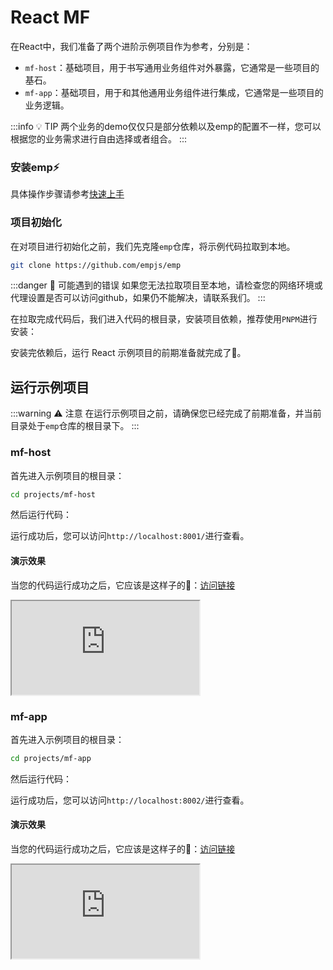 
# React MF

在React中，我们准备了两个进阶示例项目作为参考，分别是：

- `mf-host`：基础项目，用于书写通用业务组件对外暴露，它通常是一些项目的基石。
- `mf-app`：基础项目，用于和其他通用业务组件进行集成，它通常是一些项目的业务逻辑。

:::info 💡 TIP
两个业务的demo仅仅只是部分依赖以及emp的配置不一样，您可以根据您的业务需求进行自由选择或者组合。
:::

<Preparation />

### 安装emp⚡

具体操作步骤请参考[快速上手](/guide/start/quick-start)

### 项目初始化

在对项目进行初始化之前，我们先克隆`emp`仓库，将示例代码拉取到本地。

```bash
git clone https://github.com/empjs/emp
```

:::danger 🚨 可能遇到的错误
如果您无法拉取项目至本地，请检查您的网络环境或代理设置是否可以访问github，如果仍不能解决，请联系我们。
:::

在拉取完成代码后，我们进入代码的根目录，安装项目依赖，推荐使用`PNPM`进行安装：

<PackageManagerTabs command="install" />

安装完依赖后，运行 React 示例项目的前期准备就完成了🎉。

## 运行示例项目

:::warning ⚠️ 注意
在运行示例项目之前，请确保您已经完成了前期准备，并当前目录处于`emp`仓库的根目录下。
:::

### mf-host

首先进入示例项目的根目录：

```bash
cd projects/mf-host
```

然后运行代码：
<PackageManagerTabs command="dev" />

运行成功后，您可以访问`http://localhost:8001/`进行查看。

#### 演示效果

当您的代码运行成功之后，它应该是这样子的🤩：<a target='_blank' href='https://mf-cjs.sc.empjs.dev/host/'>访问链接</a>

<iframe src="https://mf-cjs.sc.empjs.dev/host/"
  style={{width: '100%', height: '850px', border: `20px solid #aaa`, borderRadius: '4px', overflow: 'hidden'}}
  title="mf-host"
></iframe>

### mf-app

首先进入示例项目的根目录：

```bash
cd projects/mf-app
```

然后运行代码：
<PackageManagerTabs command="dev" />

运行成功后，您可以访问`http://localhost:8002/`进行查看。

#### 演示效果

当您的代码运行成功之后，它应该是这样子的🤩：<a target='_blank' href='https://mf-cjs.sc.empjs.dev/app/'>访问链接</a>

<iframe src="https://mf-cjs.sc.empjs.dev/app/"
  style={{width: '100%', height: '1100px', border: `20px solid #aaa`, borderRadius: '4px', overflow: 'hidden'}}
  title="mf-host"
></iframe>